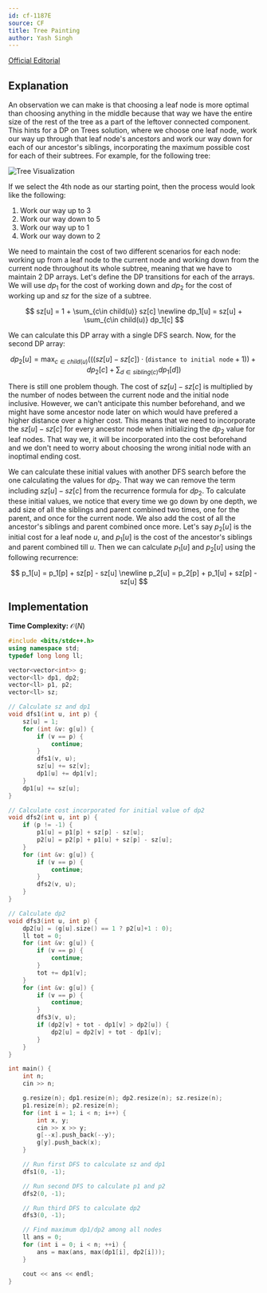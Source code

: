 ```yaml
---
id: cf-1187E
source: CF
title: Tree Painting
author: Yash Singh
---
```


[Official Editorial](https://codeforces.com/blog/entry/68111)

## Explanation

An observation we can make is that choosing a leaf node is more optimal than
choosing anything in the middle because that way we have the entire size of the
rest of the tree as a part of the leftover connected component. This hints for a
DP on Trees solution, where we choose one leaf node, work our way up through
that leaf node's ancestors and work our way down for each of our ancestor's
siblings, incorporating the maximum possible cost for each of their subtrees.
For example, for the following tree:

![Tree Visualization](cf-1187E/tree.png)

If we select the 4th node as our starting point, then the process would look
like the following:

1. Work our way up to 3
2. Work our way down to 5
3. Work our way up to 1
4. Work our way down to 2

We need to maintain the cost of two different scenarios for each node: working
up from a leaf node to the current node and working down from the current node
throughout its whole subtree, meaning that we have to maintain 2 DP arrays.
Let's define the DP transitions for each of the arrays. We will use $dp_1$ for
the cost of working down and $dp_2$ for the cost of working up and $sz$ for the
size of a subtree.

$$
sz[u] = 1 + \sum_{c\in child(u)} sz[c] \newline
dp_1[u] = sz[u] + \sum_{c\in child(u)} dp_1[c]
$$

We can calculate this DP array with a single DFS search. Now, for the second DP
array:

$$
dp_2[u] = \max_{c\in child(u)} (((sz[u] - sz[c])\cdot (\texttt{distance to initial node}+1)) + dp_2[c] + \sum_{d\in sibling(c)}dp_1[d])
$$

There is still one problem though. The cost of $sz[u] - sz[c]$ is multiplied by
the number of nodes between the current node and the initial node inclusive.
However, we can't anticipate this number beforehand, and we might have some
ancestor node later on which would have prefered a higher distance over a higher
cost. This means that we need to incorporate the $sz[u] - sz[c]$ for every
ancestor node when initializing the $dp_2$ value for leaf nodes. That way we, it
will be incorporated into the cost beforehand and we don't need to worry about
choosing the wrong initial node with an inoptimal ending cost.

We can calculate these initial values with another DFS search before the one
calculating the values for $dp_2$. That way we can remove the term including
$sz[u] - sz[c]$ from the recurrence formula for $dp_2$. To calculate these
initial values, we notice that every time we go down by one depth, we add size
of all the siblings and parent combined two times, one for the parent, and once
for the current node. We also add the cost of all the ancestor's siblings and
parent combined once more. Let's say $p_2[u]$ is the initial cost for a leaf
node $u$, and $p_1[u]$ is the cost of the ancestor's siblings and parent
combined till $u$. Then we can calculate $p_1[u]$ and $p_2[u]$ using the
following recurrence:

$$
p_1[u] = p_1[p] + sz[p] - sz[u] \newline
p_2[u] = p_2[p] + p_1[u] + sz[p] - sz[u]
$$

## Implementation

**Time Complexity:** $\mathcal{O}(N)$

<LanguageSection>

<CPPSection>

```cpp
#include <bits/stdc++.h>
using namespace std;
typedef long long ll;

vector<vector<int>> g;
vector<ll> dp1, dp2;
vector<ll> p1, p2;
vector<ll> sz;

// Calculate sz and dp1
void dfs1(int u, int p) {
	sz[u] = 1;
	for (int &v: g[u]) {
		if (v == p) {
			continue;
		}
		dfs1(v, u);
		sz[u] += sz[v];
		dp1[u] += dp1[v];
	}
	dp1[u] += sz[u];
}

// Calculate cost incorporated for initial value of dp2
void dfs2(int u, int p) {
	if (p != -1) {
		p1[u] = p1[p] + sz[p] - sz[u];
		p2[u] = p2[p] + p1[u] + sz[p] - sz[u];
	}
	for (int &v: g[u]) {
		if (v == p) {
			continue;
		}
		dfs2(v, u);
	}
}

// Calculate dp2
void dfs3(int u, int p) {
	dp2[u] = (g[u].size() == 1 ? p2[u]+1 : 0);
	ll tot = 0;
	for (int &v: g[u]) {
		if (v == p) {
			continue;
		}
		tot += dp1[v];
	}
	for (int &v: g[u]) {
		if (v == p) {
			continue;
		}
		dfs3(v, u);
		if (dp2[v] + tot - dp1[v] > dp2[u]) {
			dp2[u] = dp2[v] + tot - dp1[v];
		}
	}
}

int main() {
	int n;
	cin >> n;

	g.resize(n); dp1.resize(n); dp2.resize(n); sz.resize(n);
	p1.resize(n); p2.resize(n);
	for (int i = 1; i < n; i++) {
		int x, y;
		cin >> x >> y;
		g[--x].push_back(--y);
		g[y].push_back(x);
	}

	// Run first DFS to calculate sz and dp1
	dfs1(0, -1);

	// Run second DFS to calculate p1 and p2
	dfs2(0, -1);

	// Run third DFS to calculate dp2
	dfs3(0, -1);

	// Find maximum dp1/dp2 among all nodes
	ll ans = 0;
	for (int i = 0; i < n; ++i) {
		ans = max(ans, max(dp1[i], dp2[i]));
	}

	cout << ans << endl;
}
```

</CPPSection>

</LanguageSection>
